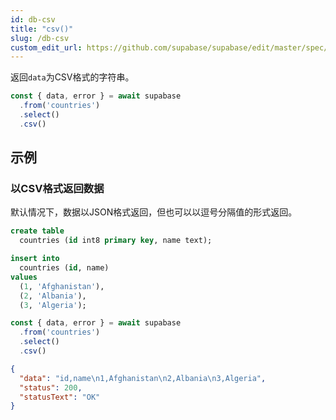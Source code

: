 ```yaml
---
id: db-csv
title: "csv()"
slug: /db-csv
custom_edit_url: https://github.com/supabase/supabase/edit/master/spec/supabase_js_v2.yml
---
```


返回`data`为CSV格式的字符串。

```ts
const { data, error } = await supabase
  .from('countries')
  .select()
  .csv()
```


















## 示例

### 以CSV格式返回数据

默认情况下，数据以JSON格式返回，但也可以以逗号分隔值的形式返回。

<Tabs scrollable size="small" type="underlined" defaultActiveId="schema">
<TabPanel id="schema" label="Schema">

  ```sql
  create table
    countries (id int8 primary key, name text);

  insert into
    countries (id, name)
  values
    (1, 'Afghanistan'),
    (2, 'Albania'),
    (3, 'Algeria');
  ```

</TabPanel>
<TabPanel id="js" label="JavaScript">

  ```ts
  const { data, error } = await supabase
    .from('countries')
    .select()
    .csv()
  ```

</TabPanel>
<TabPanel id="result" label="Result">

  ```json
  {
    "data": "id,name\n1,Afghanistan\n2,Albania\n3,Algeria",
    "status": 200,
    "statusText": "OK"
  }
  ```

</TabPanel>
</Tabs>